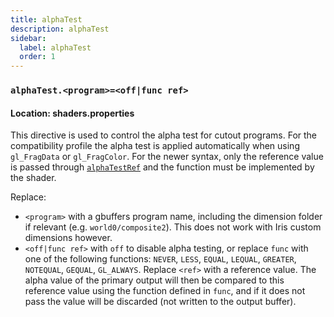 ```yaml
---
title: alphaTest
description: alphaTest
sidebar:
  label: alphaTest
  order: 1
---
```


### `alphaTest.<program>=<off|func ref>`

#### Location: shaders.properties

This directive is used to control the alpha test for cutout programs. For the compatibility profile the alpha test is applied automatically when using `gl_FragData` or `gl_FragColor`. For the newer syntax, only the reference value is passed through [`alphaTestRef`](/reference/uniforms/general/alphatestref) and the function must be implemented by the shader.

Replace:
- `<program>` with a gbuffers program name, including the dimension folder if relevant (e.g. `world0/composite2`). This does not work with Iris custom dimensions however.
- `<off|func ref>` with `off` to disable alpha testing, or replace `func` with one of the following functions: `NEVER`, `LESS`, `EQUAL`, `LEQUAL`, `GREATER`, `NOTEQUAL`, `GEQUAL`, `GL_ALWAYS`. Replace `<ref>` with a reference value. The alpha value of the primary output will then be compared to this reference value using the function defined in `func`, and if it does not pass the value will be discarded (not written to the output buffer).